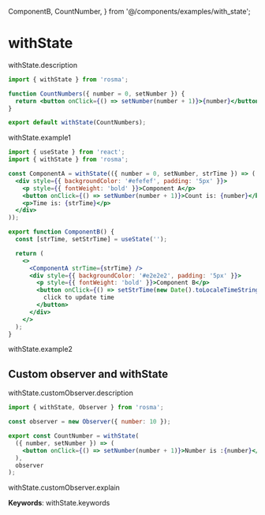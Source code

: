   ComponentB,
  CountNumber,
} from '@/components/examples/with_state';

# withState

withState.description

```jsx
import { withState } from 'rosma';

function CountNumbers({ number = 0, setNumber }) {
  return <button onClick={() => setNumber(number + 1)}>{number}</button>;
}

export default withState(CountNumbers);
```

<Counter />

withState.example1

```jsx
import { useState } from 'react';
import { withState } from 'rosma';

const ComponentA = withState(({ number = 0, setNumber, strTime }) => (
  <div style={{ backgroundColor: '#efefef', padding: '5px' }}>
    <p style={{ fontWeight: 'bold' }}>Component A</p>
    <button onClick={() => setNumber(number + 1)}>Count is: {number}</button>
    <p>Time is: {strTime}</p>
  </div>
));

export function ComponentB() {
  const [strTime, setStrTime] = useState('');

  return (
    <>
      <ComponentA strTime={strTime} />
      <div style={{ backgroundColor: '#e2e2e2', padding: '5px' }}>
        <p style={{ fontWeight: 'bold' }}>Component B</p>
        <button onClick={() => setStrTime(new Date().toLocaleTimeString())}>
          click to update time
        </button>
      </div>
    </>
  );
}
```

<ComponentB />

withState.example2

## Custom observer and withState

withState.customObserver.description

```jsx
import { withState, Observer } from 'rosma';

const observer = new Observer({ number: 10 });

export const CountNumber = withState(
  ({ number, setNumber }) => (
    <button onClick={() => setNumber(number + 1)}>Number is :{number}</button>
  ),
  observer
);
```

<CountNumber />

withState.customObserver.explain

**Keywords**: withState.keywords
